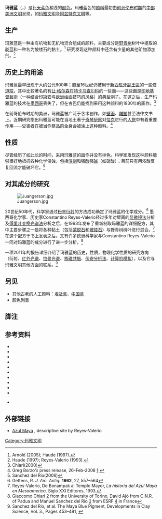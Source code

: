 {{NoteTA
|1=zh-hk:瑪雅;zh-cn:玛雅;zh-sg:马雅;zh-tw:馬雅;
}}
{{Infobox color
|title=玛雅蓝
|textcolor=white
|mod=hex
|73C2FB
|source=[http://encycolorpedia.com/73c2fb]
}}
'''玛雅蓝'''（{{lang-es|'''Maya Blue'''}}，{{lang-es|'''Azul Maya'''}}）是比[[天蓝色|天蓝色]]稍浅的[[颜色|颜色]]。玛雅蓝色的[[颜料|颜料]]最初由[[前哥伦布时期|前哥伦布时期]]的[[中部美洲|中部美洲]][[文明|文明]]发现，如[[玛雅文明|玛雅文明]]及[[阿兹特克文明|阿兹特克文明]]等。

==生产==
玛雅蓝是一种由有机物和无机物混合组成的颜料，主要成分是[[野青树|野青树]]树叶中提取的[[靛蓝|靛蓝]]和一种名为[[坡缕石|坡缕石]]的[[黏土|黏土]]。<ref>Arnold (2005); Haude (1997).</ref> 研究发现这种颜料中还含有少量的其他[[矿物|矿物]]添加剂。<ref>Haude (1997); Reyes-Valerio (1993).</ref>

==历史上的用途==
玛雅蓝最早出现于大约公元800年；直至16世纪仍被用于[[新西班牙副王區|新西班牙副王區]]的一些[[修道院|修道院]]，其中比较著名的有[[让·格尔森|让·格尔森]]在[[特卡马查尔科|特卡马查尔科]]的一些画——这些画是[[印地基督藝術|印地基督藝術]]（一种结合[[印第安|印第安]]与[[欧洲|欧洲]]绘画技巧的风格）的典型例子。在这之后，生产玛雅蓝的技术在[[墨西哥|墨西哥]]丢失了，但在古巴仍能找到采用这种颜料的1830年的画作。<ref>Chiari(2000)</ref>

在前哥伦布时期的美洲，玛雅蓝被广泛于艺术创作，如[[壁画|壁画]]、[[雕塑|雕塑]]甚至法律文书上。近期研究指出玛雅蓝可能在当地土著于[[奇琴伊察|奇琴伊察]]对[[恰克_(神祇)|恰克]]进行的[[人祭|人祭]]中有着重要作用——受害者在被当作祭品前全身会被涂上这种颜料。<ref>Greg Borzo's press release, 26-Feb-2008 [http://www.eurekalert.org/pub_releases/2008-02/fm-cmb021808.php] {{Wayback|url=http://www.eurekalert.org/pub_releases/2008-02/fm-cmb021808.php |date=20130911042511 }}</ref>

==性质==
尽管经历了如此长的时间，采用玛雅蓝的画作并没有掉色。科学家发现这种颜料能够很好地抵抗各种化学侵蚀，包括[[溶剂|溶剂]]和强[[酸|酸]]强[[碱|碱]]（如硝酸）；目前只有用浓酸反复回流才能破坏它。<ref>Sanchez del Rio(2006)</ref>

==对其成分的研究==
[[Image:Juangerson.jpg|thumb]]

20世纪50年代，科学家通过[[粉末衍射|粉末衍射]]的方法成功确定了玛雅蓝的化学成分。<ref>Gettens, R. ''J. Am. Antiq.'' '''1962''', 27, 557–564</ref> 墨西哥化学家、历史家Constantino Reyes-Valerio经过多年对壁画的[[显微镜法|显微镜法]]分析及[[傅里叶变换光谱法|傅里叶变换光谱法]]分析之后，在1993年发布了重新制取玛雅蓝的详细配方，其中主要步骤之一是将各种黏土（包括[[蒙脱石|蒙脱石]]和[[坡缕石|坡缕石]]）与野青树树叶进行混合。<ref>Reyes-Valerio, De Bonampak al Templo Mayor, ''La historia del Azul Maya en Mesoamerica,'' Siglo XXI Editores, 1993.</ref> 在这个配方于书上发表之后，又有许多欧洲科学家与Constantino Reyes-Valerio一同对玛雅蓝的成分进行了进一步分析。<ref>Giaccomo Chiari [http://www.getty.edu/conservation/publications/newsletters/19_2/gcinews14.html] {{Wayback|url=http://www.getty.edu/conservation/publications/newsletters/19_2/gcinews14.html |date=20110607094350 }} from the University of Torino, David Ajò from C.N.R. of Padua and Manuel Sanchez del Rio [http://www.esrf.eu/computing/scientific/people/srio/publications/] {{Wayback|url=http://www.esrf.eu/computing/scientific/people/srio/publications/ |date=20120209044659 }} from ESRF [http://www.esrf.eu/] {{Wayback|url=http://www.esrf.eu/ |date=20061127225546 }} in France</ref>

一项2011年的报告详细介绍了玛雅蓝的历史，性质，物理化学性质的研究方向（衍射、[[红外光谱|红外光谱]]、[[拉曼光谱|拉曼光谱]]、[[核磁共振|核磁共振]]、[[伏安分析法|伏安分析法]]、[[计算机模拟|计算机模拟]]），以及它与玛雅文明其他方面的联系。<ref>Sanchez del Rio, et al. The Maya Blue Pigment, 
Developments in Clay Science, Vol. 3., Pages 453–481, {{doi|10.1016/B978-0-444-53607-5.00018-9}}</ref>

==另见==
* 其他古老的人工颜料：[[埃及蓝|埃及蓝]]、[[中国蓝|中国蓝]]
*[[颜色列表|颜色列表]]

==脚注==
{{reflist|2}}

==参考资料==
{{refbegin|indent=yes}}<!--BEGIN biblio format. If indent param. is used,   Pls use a colon (:) instead of asterisk (*) for bullet markers in the references list --> 
*{{cite journal |author={{aut|Arnold, Dean E.}} |year=2005 |title=Maya Blue and Palygorskite:A second possible pre-Columbian source |journal=Ancient Mesoamerica |volume=16 |pages=pp. 51–62 |doi=10.1017/S0956536105050078}}
*{{cite journal |author={{aut|Arnold, Dean E.}} |coauthors=and {{aut|Bruce F. Bohor}} |year=1975 |title=Attapulgite and Maya Blue: an Ancient Mine Comes to Light |journal=Archaeology |volume=28 |issue=1 |pages=pp. 23–29}}
*{{cite journal |author={{aut|Chiari, Giaccomo}} |coauthors=and {{aut|R. Giustetto, C. Reyes-Valerio, G. Richiardi}} |year=2000 |title=Maya Blue Pigment: A Palygorskite-Indigo complex | journal=XXX Congresso Associazione Italiana di Cristallografia|volume=48 |issue=1 |pages=p. 115}}
*{{cite journal |author={{aut|M. SÁNCHEZ DEL RÍO, P. MARTINETTO, C. REYES-VALERIO, E. DOORYHÉE, M. SUÁREZ}} |year=2006 |title=Synthesis and Acid Resistance of Maya Blue Pigment |url=http://www3.interscience.wiley.com/journal/118626419/abstract |journal=Archeometry |volume=48 |issue=1 |pages=p. 115 |doi=10.1111/j.1475-4754.2006.00246.x }}{{Dead link|date=2019年4月 |bot=InternetArchiveBot |fix-attempted=yes }}
*{{cite journal |author={{aut|Chiari, Giaccomo}} |coauthors=and {{aut|R. Giustetto, J. Druzik, E. Doehne, G. Richiardi}} |year=2008 |title=Pre-columbian nanotechnology: reconciling the mysteries of the maya blue pigment |journal=Applied Physics A: Materials Science & Processing |volume=90 |issue=1 |pages=pp. 3–7 |url=http://www.springerlink.com/content/fr0825478180p358/ %7C }}{{Dead link|date=2020年3月 |bot=InternetArchiveBot |fix-attempted=yes }}
*{{cite journal |author={{aut|M. SÁNCHEZ DEL RÍO, P. MARTINETTO, C. REYES-VALERIO, E. DOORYHÉE, M. SUÁREZ}} |year=2006 |title=Synthesis and Acid Resistance of Maya Blue Pigment |url=http://www3.interscience.wiley.com/journal/118626419/abstract |journal=Archeometry |volume=48 |issue=1 |pages=p. 115 |doi=10.1111/j.1475-4754.2006.00246.x }}{{Dead link|date=2019年4月 |bot=InternetArchiveBot |fix-attempted=yes }}
*{{cite journal |author={{aut|M. Sánchez del Río, P. Martinetto, C. Solís, and C. Reyes-Valerio}}|year=2006 |title= PIXE analysis on Maya blue in Prehispanic and colonial mural paintings |doi=10.1016/j.nimb.2006.03.069 |journal=Nuclear Instruments and Methods in Physics Research Section B |volume=249|issue=1–2 |pages=pp. 628–632}}
*{{cite journal |author={{aut|M. Sanchez del Rio, A. Sodo, S. G. Eeckhout, T. Neisius, P. Martinetto, E. Dooryhée and C. Reyes-Valerio}}|year=2005 |title= Fe K-edge XANES of Maya blue pigment |doi=10.1016/j.nimb.2005.06.017 |journal=Nuclear Instruments and Methods in Physics Research Section B |volume=238|issue=1–4 |pages=pp. 50–54}}
*{{cite journal |author={{aut|M. Sanchez del Rio, P. Martinetto, A. Somogyi, C. Reyes-Valerio, E. Dooryhée, N. Peltier, L. Alianelli, B. Moignard, L. Pichon, T. Calligaro, J.-C. Dran}}|year=2004 |title=Microanalysis study of archaeological mural samples containing Maya blue pigment|doi=10.1016/j.sab.2004.07.027
|journal=Spectrochimica Acta Part B: Atomic Spectroscopy|volume=59|pages=pp. 1619–1625|issue=10–11}}
*{{cite journal |author={{aut|Haude, Mary Elizabeth}} |year=1997 |title=Identification and Classification of Colorants Used During Mexico's Early Colonial Period |url=http://aic.stanford.edu/sg/bpg/annual/v16/bp16-05.html |journal=The Book and Paper Group Annual |volume=16 |issn=0887-8978 |accessdate=2007-03-14 |archive-date=2011-07-18 |archive-url=https://web.archive.org/web/20110718111553/http://aic.stanford.edu/sg/bpg/annual/v16/bp16-05.html |dead-url=no }}
*{{cite book |author={{aut|Reyes-Valerio, Constantino}} |year=1993 |title=De Bonampak al Templo Mayor: El azul maya en Mesoamérica |url=http://www.azulmaya.com/bonampak/index.php |publisher=Siglo XXI editores |location=Mexico D.F. |isbn=968-23-1893-9 |accessdate=2007-03-16 |archive-date=2007-09-27 |archive-url=https://web.archive.org/web/20070927193409/http://www.azulmaya.com/bonampak/index.php |dead-url=no }} {{es icon}}
{{refend}}<!-- END biblio format style -->

==外部链接==
* [http://www.azulmaya.com/ Azul Maya] {{Wayback|url=http://www.azulmaya.com/ |date=20130726003834 }}, descriptive site by Reyes-Valerio {{es icon}}

{{shades of blue}}

[[Category:玛雅文明|Category:玛雅文明]]